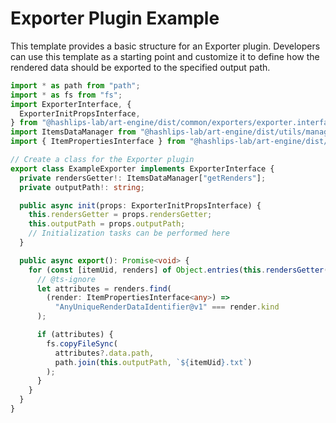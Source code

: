 # Exporter Plugin Example

This template provides a basic structure for an Exporter plugin. Developers can use this template as a starting point and customize it to define how the rendered data should be exported to the specified output path.

```ts copy
import * as path from "path";
import * as fs from "fs";
import ExporterInterface, {
  ExporterInitPropsInterface,
} from "@hashlips-lab/art-engine/dist/common/exporters/exporter.interface";
import ItemsDataManager from "@hashlips-lab/art-engine/dist/utils/managers/items-data/items-data.manager";
import { ItemPropertiesInterface } from "@hashlips-lab/art-engine/dist/utils/managers/items-data/items-data.interface";

// Create a class for the Exporter plugin
export class ExampleExporter implements ExporterInterface {
  private rendersGetter!: ItemsDataManager["getRenders"];
  private outputPath!: string;

  public async init(props: ExporterInitPropsInterface) {
    this.rendersGetter = props.rendersGetter;
    this.outputPath = props.outputPath;
    // Initialization tasks can be performed here
  }

  public async export(): Promise<void> {
    for (const [itemUid, renders] of Object.entries(this.rendersGetter())) {
      // @ts-ignore
      let attributes = renders.find(
        (render: ItemPropertiesInterface<any>) =>
          "AnyUniqueRenderDataIdentifier@v1" === render.kind
      );

      if (attributes) {
        fs.copyFileSync(
          attributes?.data.path,
          path.join(this.outputPath, `${itemUid}.txt`)
        );
      }
    }
  }
}
```
